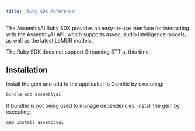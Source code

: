 ```yaml
---
title: 'Ruby SDK Reference'
---
```


The AssemblyAI Ruby SDK provides an easy-to-use interface for interacting with the AssemblyAI API, which supports async,
audio intelligence models, as well as the latest LeMUR models.

The Ruby SDK does not support Streaming STT at this time.

## Installation

Install the gem and add to the application's Gemfile by executing:

```bash
bundle add assemblyai
```

If bundler is not being used to manage dependencies, install the gem by executing:

```bash
gem install assemblyai
```